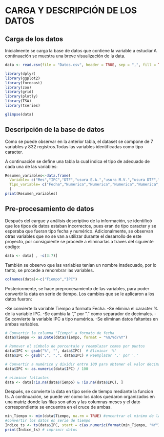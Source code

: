 # **CARGA Y DESCRIPCIÓN DE LOS DATOS**


## **Carga de los datos**

Inicialmente se carga la base de datos que contiene la variable a estudiar.A continuación se muestra una breve visualización de la data.

```r
data <- read.csv(file = "Datos.csv", header = TRUE, sep = ",", fill = TRUE)
```

```r
library(dplyr)
library(ggplot2)
library(forecast)
library(zoo)
library(grid)
library(plotly)
library(TSA)
library(tseries)
```

```r
glimpse(data)
```


## **Descripción de la base de datos**

Como se puede observar en la anterior tabla, el dataset se compone de 7 variables y 832 registros.Todas las variables  identificadas como tipo caracter. 

A continuación se define una tabla la cual indica el tipo de adecuado de cada una de las variables:

```r
Resumen_variables<-data.frame(
  Variable= c("Mes","IPC","DTF","usura E.A.","usura M.V.","usura DTF","usura IPC"),
  Tipo_variable= c("Fecha","Numerica","Numerica","Numerica","Numerica","Numerica","Numerica")
  )
print(Resumen_variables)
```

## **Pre-procesamiento de datos**

Después del cargue y análisis descriptivo de la información, se identificó que los tipos de datos estaban incorrectos, pues eran de tipo caracter y se esperaba que fueran tipo fecha y numérico. Adicionalmente, se observan otras variables que no se van a utilizar durante el desarrollo de este proyecto, por consiguiente se procede a eliminarlas a traves del siguiente codigo:

```r
data <- data[ , -c(3:7)]
```

También se observo que las variables tenian un nombre inadecuado, por lo tanto, se procede a renombrar las variables.

```r
colnames(data)<-c("Tiempo","IPC")
```

Posteriormente, se hace preprocesamiento de las variables, para poder convertir la data en serie de tiempo. Los cambios que se le aplicaron a los  datos fueron:

-Se convierte la variable Tiempo a formato Fecha.
-Se elimina el caracter % de la variable IPC.
-Se cambia la "," por "." como separador de decimales.
-Se convierte la variable IPC a tipo numérica.
-Se eliminan datos faltantes en ambas variables.

```r
# Convertir la columna "Tiempo" a formato de fecha
data$Tiempo <- as.Date(data$Tiempo, format = "%m/%d/%Y")

# Remover el símbolo de porcentaje y reemplazar comas por puntos
data$IPC <- gsub("%", "", data$IPC)  # Eliminar '%'
data$IPC <- gsub(",", ".", data$IPC) # Reemplazar ',' por '.'

# Convertir a numérico y dividir entre 100 para obtener el valor decimal
data$IPC <- as.numeric(data$IPC) / 100

# eliminar faltantes
data <- data[!is.na(data$Tiempo) & !is.na(data$IPC), ] 
```

Después, se convierte la data en tipo serie de tiempo mediante la funcion ts. A continuación, se puede ver como los datos quedaron organizados en una matriz donde las filas son años y las columnas meses y el dato correspondiente se encuentra en el cruce de ambas.

```r
min_Tiempo <- min(data$Tiempo, na.rm = TRUE) #encontrar el minimo de la variable mes
#convertir los datos en serie de tiempo
Indice_ts <- ts(data$IPC, start = c(as.numeric(format(min_Tiempo, "%Y")), as.numeric(format(min_Tiempo, "%m"))), frequency = 12)
print(Indice_ts) # imprimir datos
```

